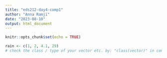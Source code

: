 ```yaml
---
title: "eds212-day4-comp1"
author: "Anna Ramji"
date: "2023-08-10"
output: html_document
---
```


```r
knitr::opts_chunk$set(echo = TRUE)
```

```r
rain <- c(1, 2, 4.1, 29)
# check the class / type of your vector etc. by: "class(vector)" in console

 

```
